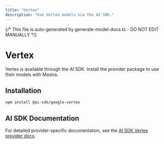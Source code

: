 ```yaml
---
title: "Vertex"
description: "Use Vertex models via the AI SDK."
---
```


{/* This file is auto-generated by generate-model-docs.ts - DO NOT EDIT MANUALLY */}

# Vertex

Vertex is available through the AI SDK. Install the provider package to use their models with Mastra.

## Installation

```bash npm2yarn copy
npm install @ai-sdk/google-vertex
```

## AI SDK Documentation

For detailed provider-specific documentation, see the [AI SDK Vertex provider docs](https://ai-sdk.dev/providers/ai-sdk-providers/google-vertex).
